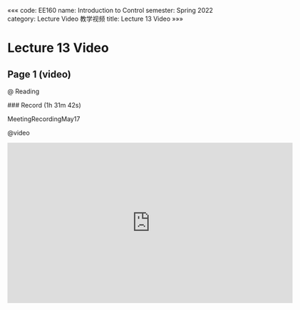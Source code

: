 «««
code: EE160
name: Introduction to Control
semester: Spring 2022
category: Lecture Video 教学视频
title: Lecture 13 Video
»»»

# Lecture 13 Video

## Page 1 (video)

@ Reading

<div class="markdown-body">
### Record (1h 31m 42s)

MeetingRecordingMay17
</div>

@video

<iframe src="https://sbbrisk.com/e/vpm49cc93g4i.html" frameborder=0 marginwidth=0 marginheight=0 scrolling=no width=640 height=360 allowfullscreen></iframe>
